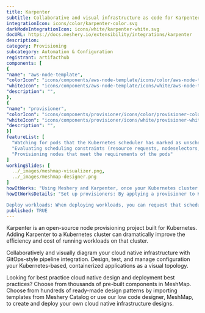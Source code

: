 ```yaml
---
title: Karpenter
subtitle: Collaborative and visual infrastructure as code for Karpenter
integrationIcon: icons/color/karpenter-color.svg
darkModeIntegrationIcon: icons/white/karpenter-white.svg
docURL: https://docs.meshery.io/extensibility/integrations/karpenter
description: 
category: Provisioning
subcategory: Automation & Configuration
registrant: artifacthub
components: [
{
"name": "aws-node-template",
"colorIcon": "icons/components/aws-node-template/icons/color/aws-node-template-color.svg",
"whiteIcon": "icons/components/aws-node-template/icons/white/aws-node-template-white.svg",
"description": "",
},
{
"name": "provisioner",
"colorIcon": "icons/components/provisioner/icons/color/provisioner-color.svg",
"whiteIcon": "icons/components/provisioner/icons/white/provisioner-white.svg",
"description": "",
}]
featureList: [
  "Watching for pods that the Kubernetes scheduler has marked as unschedulable",
  "Evaluating scheduling constraints (resource requests, nodeselectors, affinities, tolerations, and topology spread constraints) requested by the pods",
  "Provisioning nodes that meet the requirements of the pods"
]
workingSlides: [
  ../_images/meshmap-visualizer.png,
  ../_images/meshmap-designer.png
]
howItWorks: "Using Meshery and Karpenter, once your Kubernetes cluster and the Karpenter controller are up and running"
howItWorksDetails: "Set up provisioners: By applying a provisioner to Karpenter, you can configure constraints on node provisioning and set timeout values for node expiry or Kubelet configuration values. 

Deploy workloads: When deploying workloads, you can request that scheduling constraints be met to direct which nodes Karpenter provisions for those workloads. "
published: TRUE
---
```

<p>
Karpenter is an open-source node provisioning project built for Kubernetes. Adding Karpenter to a Kubernetes cluster can dramatically improve the efficiency and cost of running workloads on that cluster.
</p>
<p>
    Collaboratively and visually diagram your cloud native infrastructure with GitOps-style pipeline integration. Design, test, and manage configuration your Kubernetes-based, containerized applications as a visual topology.
</p>
<p>
    Looking for best practice cloud native design and deployment best practices? Choose from thousands of pre-built components in MeshMap. Choose from hundreds of ready-made design patterns by importing templates from Meshery Catalog or use our low code designer, MeshMap, to create and deploy your own cloud native infrastructure designs.
</p>
